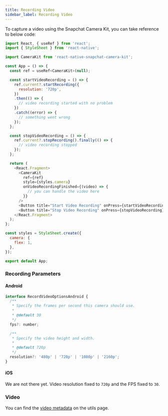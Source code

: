 ```yaml
---
title: Recording Video
sidebar_label: Recording Video
---
```


To capture a video using the Snapchat Camera Kit, you can take reference to below code:

```js
import React, { useRef } from 'react';
import { StyleSheet } from 'react-native';

import CameraKit from 'react-native-snapchat-camera-kit';

const App = () => {
  const ref = useRef<CameraKit>(null);

  const startVideoRecording = () => {
    ref.current?.startRecording({
      resolution: '720p',
    })
    .then(() => {
      // video recording started with no problem
    })
    .catch((error) => {
      // something went wrong
    });
  };

  const stopVideoRecording = () => {
    ref.current?.stopRecording().finally(() => {
      // video recording stopped
    });
  };

  return (
    <React.Fragment>
      <CameraKit
        ref={ref}
        style={styles.camera}
        onVideoRecordingFinished={(video) => {
          // you can handle the video here
        }}
      />
      <Button title="Start Video Recording" onPress={startVideoRecording} />
      <Button title="Stop Video Recording" onPress={stopVideoRecording} />
    </React.Fragment>
  );
};

const styles = StyleSheet.create({
  camera: {
    flex: 1,
  },
});

export default App;
```

### Recording Parameters

#### Android

```js
interface RecordVideoOptionsAndroid {
  /**
   * Specify the frames per second this camera should use.
   *
   * @default 30
   */
  fps?: number;

  /**
   * Specify the video height and width.
   *
   * @default 720p
   */
  resolution?: '480p' | '720p' | '1080p' | '2160p';
}
```
#### iOS

We are not there yet. Video resolution fixed to `720p` and the FPS fixed to `30`.

### Video

You can find the [video metadata](https://popile-media.github.io/react-native-snapchat-camera-kit/docs/guides/utils#metadata) on the utils page.